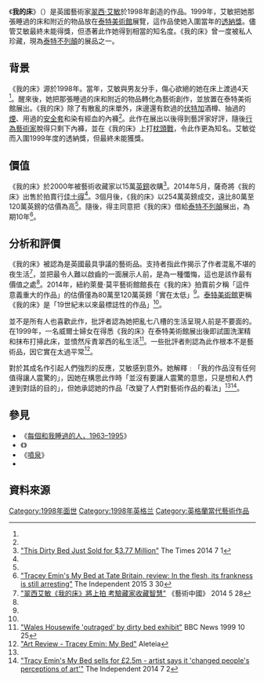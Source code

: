 《'''我的床'''》（{{lang|en|My Bed}}）是英國藝術家[[翠西·艾敏|翠西·艾敏]]於1998年創造的作品。1999年，艾敏把她那張睡過的床和附近的物品放在[[泰特美術館|泰特美術館]]展覽，這作品使她入圍當年的[[透納獎|透納獎]]。儘管艾敏最終未能得獎，但憑著此作她得到相當的知名度。《我的床》曾一度被私人珍藏，現為[[泰特不列顛|泰特不列顛]]的展品之一。

==背景==
《我的床》源於1998年。當年，艾敏與男友分手，傷心欲絕的她在床上渡過4天<ref name="Independent"/>。醒來後，她把那張睡過的床和附近的物品轉化為藝術創作，並放置在泰特美術館展出。《我的床》除了有散亂的床單外，床邊還有飲過的[[伏特加|伏特加]]酒樽、抽過的[[香煙|煙]]、用過的[[安全套|安全套]]和染有經血的內褲<ref name="Independent"/>。此作在展出以後得到藝評家好評，隨後[[行為藝術|行為藝術家]]{{link-en|蔡元與奚建君|Yuan Chai and Jian Jun Xi}}脫得只剩下內褲，並在《我的床》上打[[枕頭戰|枕頭戰]]，令此作更為知名。艾敏從而入圍1999年度的透納獎，但最終未能獲獎。

==價值==
《我的床》於2000年被藝術收藏家{{link-en|查爾斯·薩奇|Charles Saatchi}}以15萬[[英鎊|英鎊]]收購<ref name="times">[http://time.com/2933839/tracey-emin-my-bed-auctioned/ "This Dirty Bed Just Sold for $3.77 Million"] {{Wayback|url=http://time.com/2933839/tracey-emin-my-bed-auctioned/ |date=20210209225927 }} The Times 2014 7 1</ref>。2014年5月，薩奇將《我的床》出售於拍賣行[[佳士得|佳士得]]<ref name="times"/>。3個月後，《我的床》以254萬英鎊成交，遠比80萬至120萬英鎊的估價為高<ref name="times"/>。隨後，得主同意把《我的床》借給[[泰特不列顛|泰特不列顛]]展出，為期10年<ref name="Independent">[http://www.independent.co.uk/arts-entertainment/art/reviews/tracey-emins-my-bed-at-tate-britain-review-in-the-flesh-its-frankness-is-still-arresting-10144882.html "Tracey Emin's My Bed at Tate Britain, review: In the flesh, its frankness is still arresting"] {{Wayback|url=http://www.independent.co.uk/arts-entertainment/art/reviews/tracey-emins-my-bed-at-tate-britain-review-in-the-flesh-its-frankness-is-still-arresting-10144882.html |date=20180205004137 }} The Independent 2015 3 30</ref>。

==分析和評價==
《我的床》被認為是英國最具爭議的藝術品。支持者指此作揭示了作者混亂不堪的夜生活<ref name="china">[http://art.china.cn/haiwai/2014-05/28/content_6939892.htm "翠西艾敏《我的床》將上拍 考驗藏家收藏智慧"] 《藝術中國》 2014 5 28</ref>，並把最令人難以啟齒的一面展示人前，是為一種懺悔，這也是該作最有價值之處<ref name="Independent"/>。2014年，紐約萊曼·莫平藝術館館長{{link-en|大衛·莫平|David Maupin}}在《我的床》拍賣前夕稱「這件意義重大的作品」的估價僅為80萬至120萬英鎊「實在太低」<ref name="china"/>。[[泰特美術館|泰特美術館]]{{link-en|尼古拉斯·塞羅達爵士|Nicholas Serota}}更稱《我的床》是「19世紀末以來最標誌性的作品」<ref name="Independent"/>。

並不是所有人也喜歡此作，批評者認為她把亂七八槽的生活呈現人前是不要面的。在1999年，一名威爾士婦女在得悉《我的床》在泰特美術館展出後即試圖洗潔精和抹布打掃此床，並憤然斥責翠西的私生活<ref>[http://news.bbc.co.uk/2/hi/uk_news/wales/485270.stm "Wales Housewife 'outraged' by dirty bed exhibit"] {{Wayback|url=http://news.bbc.co.uk/2/hi/uk_news/wales/485270.stm |date=20210309181229 }} BBC News 1999 10 25</ref>。一些批評者則認為此作根本不是藝術品，因它實在太過平常<ref>[http://www.aleteia.org/en/arts-entertainment/special/art-review-tracey-emin-my-bed-3295001 "Art Review - Tracey Emin: My Bed"] {{Wayback|url=http://www.aleteia.org/en/arts-entertainment/special/art-review-tracey-emin-my-bed-3295001 |date=20140823194720 }} Aleteia</ref>。

對於其成名作引起人們強烈的反應，艾敏感到意外。她解釋﹕「我的作品沒有任何值得讓人震驚的」，因她在構思此作時「並沒有要讓人震驚的意思，只是想和人們達到對話的目的」，但她承認她的作品「改變了人們對藝術作品的看法」<ref name="china"/><ref>[http://www.independent.co.uk/arts-entertainment/art/news/tracy-emins-my-bed-sells-for-25m--artist-says-it-changed-peoples-perceptions-of-art-9577814.html "Tracy Emin's My Bed sells for £2.5m - artist says it 'changed people's perceptions of art'"] {{Wayback|url=http://www.independent.co.uk/arts-entertainment/art/news/tracy-emins-my-bed-sells-for-25m--artist-says-it-changed-peoples-perceptions-of-art-9577814.html |date=20140805091436 }} The Independent 2014 7 2</ref>。

==參見==
*《[[每個和我睡過的人，1963–1995|每個和我睡過的人，1963–1995]]》
*《{{link-en|尼古拉斯·塞羅達爵士遇到收購難題|Sir Nicholas Serota Makes an Acquisitions Decision}}》
*《[[噴泉_(杜象)|噴泉]]》
*{{link-en|震驚藝術|Shock art}}

==資料來源==
{{Reflist|2}}

{{DEFAULTSORT:W}}
[[Category:1998年面世|Category:1998年面世]]
[[Category:1998年英格兰|Category:1998年英格兰]]
[[Category:英格蘭當代藝術作品|Category:英格蘭當代藝術作品]]